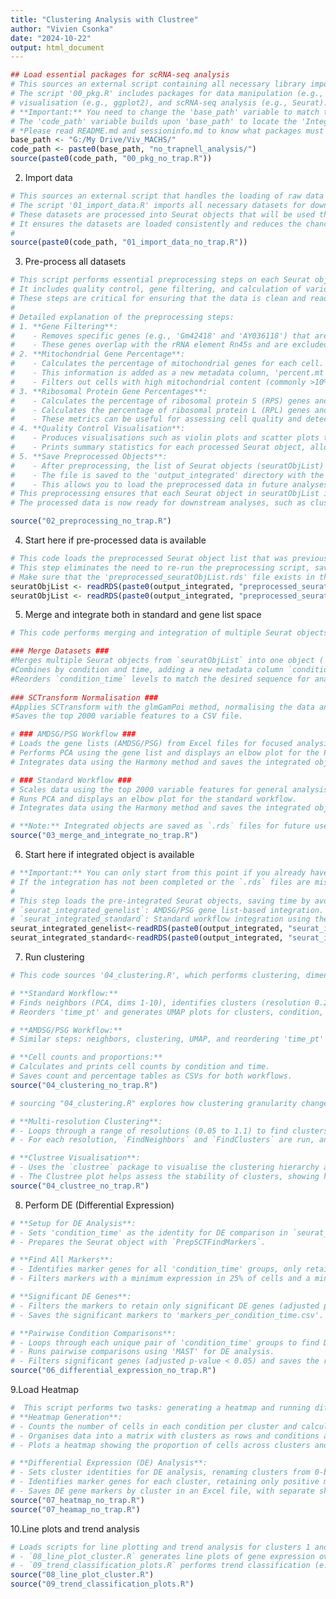 ---
title: "Clustering Analysis with Clustree"
author: "Vivien Csonka"
date: "2024-10-22"
output: html_document
---

```{r setup, include=FALSE}
## Load essential packages for scRNA-seq analysis
# This sources an external script containing all necessary library imports.
# The script '00_pkg.R' includes packages for data manipulation (e.g., dplyr),
# visualisation (e.g., ggplot2), and scRNA-seq analysis (e.g., Seurat).
# **Important:** You need to change the 'base_path' variable to match the directory structure on your local machine. The 'base_path' specifies the root directory of the project. Ensure that it points to the correct location where your project files are stored.
# The 'code_path' variable builds upon 'base_path' to locate the 'Integrated_prepare' directory, which contains the '00_pkg.R' script.
# *Please read README.md and sessioninfo.md to know what packages must be installed before running R scripts*
base_path <- "G:/My Drive/Viv_MACHS/"
code_path <- paste0(base_path, "no_trapnell_analysis/")
source(paste0(code_path, "00_pkg_no_trap.R"))
```

2. Import data 
```{r datasets}
# This sources an external script that handles the loading of raw data files.
# The script '01_import_data.R' imports all necessary datasets for downstream analysis.
# These datasets are processed into Seurat objects that will be used throughout the project.
# It ensures the datasets are loaded consistently and reduces the chances of errors due to missing data files.
# 
source(paste0(code_path, "01_import_data_no_trap.R"))
```
3. Pre-process all datasets
```{r pre-processing, echo=FALSE}
# This script performs essential preprocessing steps on each Seurat object in the seuratObjList.
# It includes quality control, gene filtering, and calculation of various metadata. 
# These steps are critical for ensuring that the data is clean and ready for downstream analysis.
#
# Detailed explanation of the preprocessing steps:
# 1. **Gene Filtering**:
#    - Removes specific genes (e.g., 'Gm42418' and 'AY036118') that are known to represent rRNA contamination.
#    - These genes overlap with the rRNA element Rn45s and are excluded to improve data quality and accuracy in downstream analyses.
# 2. **Mitochondrial Gene Percentage**:
#    - Calculates the percentage of mitochondrial genes for each cell.
#    - This information is added as a new metadata column, 'percent.mt'.
#    - Filters out cells with high mitochondrial content (commonly >10%), which often indicates low-quality or dying cells.
# 3. **Ribosomal Protein Gene Percentages**:
#    - Calculates the percentage of ribosomal protein S (RPS) genes and adds it as 'percent.rps'.
#    - Calculates the percentage of ribosomal protein L (RPL) genes and adds it as 'percent.rpl'.
#    - These metrics can be useful for assessing cell quality and detecting stressed or actively translating cells.
# 4. **Quality Control Visualisation**:
#    - Produces visualisations such as violin plots and scatter plots to show distributions of quality metrics (e.g., nFeature_RNA, nCount_RNA).
#    - Prints summary statistics for each processed Seurat object, allowing for quick assessment of dataset quality.
# 5. **Save Preprocessed Objects**:
#    - After preprocessing, the list of Seurat objects (seuratObjList) is saved as an RDS file for later use.
#    - The file is saved to the 'output_integrated' directory with the name 'preprocessed_seuratObjList.rds'.
#    - This allows you to load the preprocessed data in future analyses without needing to repeat the preprocessing steps.
# This preprocessing ensures that each Seurat object in seuratObjList is cleaned, filtered, and annotated with essential quality metrics.
# The processed data is now ready for downstream analyses, such as clustering, differential expression analysis, and trajectory inference.

source("02_preprocessing_no_trap.R")
```
4. Start here if pre-processed data is available
```{r load seurat object list, echo=FALSE}
# This code loads the preprocessed Seurat object list that was previously saved as an RDS file.
# This step eliminates the need to re-run the preprocessing script, saving time when performing downstream analyses.
# Make sure that the 'preprocessed_seuratObjList.rds' file exists in the specified directory before running this code.
seuratObjList <- readRDS(paste0(output_integrated, "preprocessed_seuratObjList_no_trapnell.rds"))
seuratObjList <- readRDS(paste0(output_integrated, "preprocessed_seuratObjList_no_trapnell.rds"))
```
5. Merge and integrate both in standard and gene list space
```{r merge and integrate, echo=FALSE}
# This code performs merging and integration of multiple Seurat objects for downstream analysis.

### Merge Datasets ###
#Merges multiple Seurat objects from `seuratObjList` into one object (`seurat_merged`).
#Combines by condition and time, adding a new metadata column `condition_time`.
#Reorders `condition_time` levels to match the desired sequence for analysis.
 
### SCTransform Normalisation ###
#Applies SCTransform with the glmGamPoi method, normalising the data and adjusting for mitochondrial and ribosomal content (`percent.mt`, `percent.rps`, `percent.rpl`).
#Saves the top 2000 variable features to a CSV file.

# ### AMDSG/PSG Workflow ###
# Loads the gene lists (AMDSG/PSG) from Excel files for focused analysis.
# Performs PCA using the gene list and displays an elbow plot for the PCA results.
# Integrates data using the Harmony method and saves the integrated object.

# ### Standard Workflow ###
# Scales data using the top 2000 variable features for general analysis.
# Runs PCA and displays an elbow plot for the standard workflow.
# Integrates data using the Harmony method and saves the integrated object.

# **Note:** Integrated objects are saved as `.rds` files for future use.
source("03_merge_and_integrate_no_trap.R")
```

6. Start here if integrated object is available
```{r read integrated objects, echo=FALSE}
# **Important:** You can only start from this point if you already have the integrated Seurat objects saved as `.rds` files.
# If the integration has not been completed or the `.rds` files are missing, you need to run the merging and integration steps above first.
# 
# This step loads the pre-integrated Seurat objects, saving time by avoiding re-running the merge and integration process:
# `seurat_integrated_genelist`: AMDSG/PSG gene list-based integration.
# `seurat_integrated_standard`: Standard workflow integration using the top 2000 variable genes.
seurat_integrated_genelist<-readRDS(paste0(output_integrated, "seurat_integrated_amdsg_psg_no_trapnell.rds"))  
seurat_integrated_standard<-readRDS(paste0(output_integrated, "seurat_integrated_no_trapnell.rds"))  
```
7. Run clustering
```{r clustering, echo=FALSE}
# This code sources '04_clustering.R', which performs clustering, dimensionality reduction, and visualisation for both the standard and AMDSG/PSG workflows.

# **Standard Workflow:**
# Finds neighbors (PCA, dims 1-10), identifies clusters (resolution 0.2), and runs UMAP for visualisation.
# Reorders 'time_pt' and generates UMAP plots for clusters, condition, time, and study.

# **AMDSG/PSG Workflow:**
# Similar steps: neighbors, clustering, UMAP, and reordering 'time_pt' with UMAP plots for condition, time, and study.

# **Cell counts and proportions:**
# Calculates and prints cell counts by condition and time.
# Saves count and percentage tables as CSVs for both workflows.
source("04_clustering_no_trap.R")

# sourcing "04_clustering.R" explores how clustering granularity changes with different resolution settings.

# **Multi-resolution Clustering**:
# - Loops through a range of resolutions (0.05 to 1.1) to find clusters at each level of granularity.
# - For each resolution, `FindNeighbors` and `FindClusters` are run, and clusters are stored with a resolution-specific name.

# **Clustree Visualisation**:
# - Uses the `clustree` package to visualise the clustering hierarchy across resolutions.
# - The Clustree plot helps assess the stability of clusters, showing how cells are grouped as resolution changes.
source("04_clustree_no_trap.R")
```
8. Perform DE (Differential Expression)
```{r differential expression, echo= FALSE}
# **Setup for DE Analysis**:
# - Sets 'condition_time' as the identity for DE comparison in `seurat_integrated_genelist`.
# - Prepares the Seurat object with `PrepSCTFindMarkers`.

# **Find All Markers**:
# - Identifies marker genes for all 'condition_time' groups, only retaining positive markers.
# - Filters markers with a minimum expression in 25% of cells and a minimum log fold change of 0.25.

# **Significant DE Genes**:
# - Filters the markers to retain only significant DE genes (adjusted p-value < 0.05).
# - Saves the significant markers to 'markers_per_condition_time.csv'.

# **Pairwise Condition Comparisons**:
# - Loops through each unique pair of 'condition_time' groups to find DE genes.
# - Runs pairwise comparisons using 'MAST' for DE analysis.
# - Filters significant genes (adjusted p-value < 0.05) and saves the results for each pair.
source("06_differential_expression_no_trap.R")
```
9.Load Heatmap
```{r Heatmap, echo= FALSE}
#  This script performs two tasks: generating a heatmap and running differential expression (DE) analysis by cluster.
# **Heatmap Generation**:
# - Counts the number of cells in each condition per cluster and calculates cell proportions.
# - Organises data into a matrix with clusters as rows and conditions as columns for heatmap plotting.
# - Plots a heatmap showing the proportion of cells across clusters and conditions, visualising cell population distributions.

# **Differential Expression (DE) Analysis**:
# - Sets cluster identities for DE analysis, renaming clusters from 0-based to 1-based numbering.
# - Identifies marker genes for each cluster, retaining only positive markers with significant expression (adjusted p-value < 0.05).
# - Saves DE gene markers by cluster in an Excel file, with separate sheets for each cluster.
source("07_heatmap_no_trap.R")
source("07_heamap_no_trap.R")
```
10.Line plots and trend analysis
```{r Cluster 1 and 3 analysis (cluster set to res = 0.2)}
# Loads scripts for line plotting and trend analysis for clusters 1 and 3.
# - `08_line_plot_cluster.R` generates line plots of gene expression over time for clusters 1 and 3.
# - `09_trend_classification_plots.R` performs trend classification (e.g., upward, downward) for genes in cluster 1 and 3, identifying distinct expression patterns and saving trend-specific plots.
source("08_line_plot_cluster.R")
source("09_trend_classification_plots.R")
```

